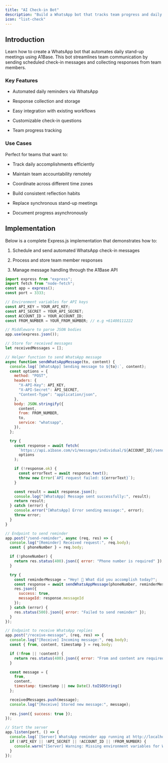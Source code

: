 ```yaml
---
title: "AI Check-in Bot"
description: "Build a WhatsApp bot that tracks team progress and daily accomplishments"
icon: "list-check"
---
```


## Introduction

Learn how to create a WhatsApp bot that automates daily stand-up meetings using A1Base. This bot streamlines team communication by sending scheduled check-in messages and collecting responses from team members.

### Key Features

* Automated daily reminders via WhatsApp

* Response collection and storage

* Easy integration with existing workflows

* Customizable check-in questions

* Team progress tracking

### Use Cases

Perfect for teams that want to:

* Track daily accomplishments efficiently

* Maintain team accountability remotely

* Coordinate across different time zones

* Build consistent reflection habits

* Replace synchronous stand-up meetings

* Document progress asynchronously

## Implementation

Below is a complete Express.js implementation that demonstrates how to:

1. Schedule and send automated WhatsApp check-in messages

2. Process and store team member responses

3. Manage message handling through the A1Base API

```javascript checkin-bot.js
import express from "express";
import fetch from "node-fetch";
const app = express();
const port = 3333;

// Environment variables for API keys
const API_KEY = YOUR_API_KEY;
const API_SECRET = YOUR_API_SECRET;
const ACCOUNT_ID = YOUR_ACCOUNT_ID;
const FROM_NUMBER = YOUR_FROM_NUMBER; // e.g +61400111222

// Middleware to parse JSON bodies
app.use(express.json());

// Store for received messages
let receivedMessages = [];

// Helper function to send WhatsApp message
async function sendWhatsAppMessage(to, content) {
  console.log(`[WhatsApp] Sending message to ${to}:`, content);
  const options = {
    method: "POST",
    headers: {
      "X-API-Key": API_KEY,
      "X-API-Secret": API_SECRET,
      "Content-Type": "application/json",
    },
    body: JSON.stringify({
      content,
      from: FROM_NUMBER,
      to,
      service: "whatsapp",
    }),
  };

  try {
    const response = await fetch(
      `https://api.a1base.com/v1/messages/individual/${ACCOUNT_ID}/send`,
      options
    );

    if (!response.ok) {
      const errorText = await response.text();
      throw new Error(`API request failed: ${errorText}`);
    }

    const result = await response.json();
    console.log("[WhatsApp] Message sent successfully:", result);
    return result;
  } catch (error) {
    console.error("[WhatsApp] Error sending message:", error);
    throw error;
  }
}

// Endpoint to send reminder
app.post("/send-reminder", async (req, res) => {
  console.log("[Reminder] Received request:", req.body);
  const { phoneNumber } = req.body;

  if (!phoneNumber) {
    return res.status(400).json({ error: "Phone number is required" });
  }

  try {
    const reminderMessage = "Hey! 👋 What did you accomplish today?";
    const response = await sendWhatsAppMessage(phoneNumber, reminderMessage);
    res.json({
      success: true,
      messageId: response.messageId
    });
  } catch (error) {
    res.status(500).json({ error: "Failed to send reminder" });
  }
});

// Endpoint to receive WhatsApp replies
app.post("/receive-message", (req, res) => {
  console.log("[Receive] Incoming message:", req.body);
  const { from, content, timestamp } = req.body;

  if (!from || !content) {
    return res.status(400).json({ error: "From and content are required" });
  }

  const message = {
    from,
    content,
    timestamp: timestamp || new Date().toISOString()
  };

  receivedMessages.push(message);
  console.log("[Receive] Stored new message:", message);
  
  res.json({ success: true });
});

// Start the server
app.listen(port, () => {
  console.log(`[Server] WhatsApp reminder app running at http://localhost:${port}`);
  if (!API_KEY || !API_SECRET || !ACCOUNT_ID || !FROM_NUMBER) {
    console.warn("[Server] Warning: Missing environment variables for WhatsApp integration");
  }
});

```